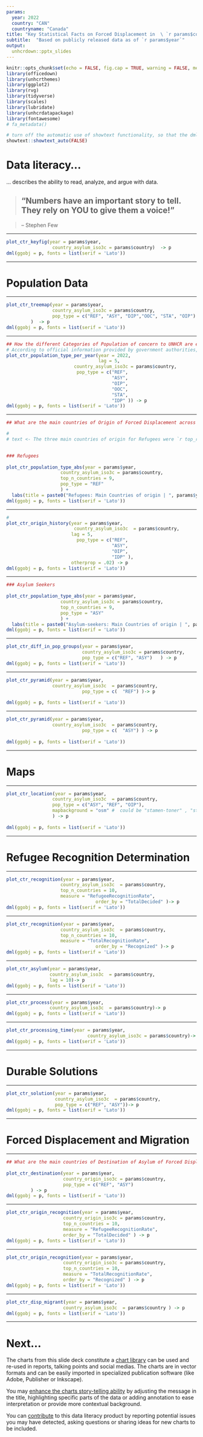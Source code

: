 ```yaml
---
params:
  year: 2022
  country: "CAN"
  countryname: "Canada"
title: "Key Statistical Facts on Forced Displacement in  \ `r params$countryname` "
subtitle:  "Based on publicly released data as of `r params$year`"
output:
  unhcrdown::pptx_slides
---
```


<!--
Impactful charts with are characterized by their [story telling](https://medium.economist.com/charting-new-territory-7f5afb293270) ability. Using the default plots from the package, the chart effectiveness can be improved by: 

 1.  Changing charts existing default __title and subtitle__ to replace it with a key message or call to Action  

 2.  __Annotating__ the chart to provide interpretation hint around the context: See [tutorial here](https://rstudio-conf-2022.github.io/ggplot2-graphic-design/materials/05_annotations.html#/annotations-with-annotate)
 
 3. __Highlighting__ specific parts in the chart to reinforce the main message and ease legibility: See [tutorial here](https://rstudio-conf-2022.github.io/ggplot2-graphic-design/materials/05_annotations.html#/annotations-with-geom)_
-->

```r
knitr::opts_chunk$set(echo = FALSE, fig.cap = TRUE, warning = FALSE, message = FALSE)
library(officedown)
library(unhcrthemes)
library(ggplot2)
library(rvg)
library(tidyverse)
library(scales)
library(lubridate)
library(unhcrdatapackage) 
library(fontawesome)
# fa_metadata()

# turn off the automatic use of showtext functionality, so that the dml function can works properly
showtext::showtext_auto(FALSE) 
```

# Data literacy... 



... describes the ability to read, analyze, and argue with data.



> ## “__Numbers have an important story to tell. They rely on YOU to give them a voice!__”

> -- Stephen Few



---

```r
plot_ctr_keyfig(year = params$year,
                 country_asylum_iso3c = params$country)  -> p
dml(ggobj = p, fonts = list(serif = 'Lato'))
```

---


# Population Data


---

```r

plot_ctr_treemap(year = params$year,
                 country_asylum_iso3c = params$country,
                 pop_type = c("REF", "ASY", "DIP","OOC", "STA", "OIP")
         )  -> p
dml(ggobj = p, fonts = list(serif = 'Lato'))
```




---

```r

## How the different Categories of Population of concern to UNHCR are evolving over time?
# According to official information provided by government authorities, as of December `r params$year`, the population of interest to UNHCR in `r params$country` reached `r format(round(total_poc, 0),  big.mark=",")` people. Compared to `r as.numeric(params$year)-1`, the total population `r ifelse(perc_change_poc>0, paste0("has increased ", format(round(perc_change_poc, 1),  big.mark=","), "% during the year"), ifelse(perc_change_poc<0, paste0("has decreased ", format(round(perc_change_poc, 1),  big.mark=","), "% during the year"), "has not changed"))`. Moreover, there was a `r format(round(perc_change_asy_ref, 0),  big.mark=",")`% `r ifelse(perc_change_asy_ref>0, "growth", ifelse(perc_change_asy_ref<0, "drop","change"))` of refugees and asylum seekers in the country.
plot_ctr_population_type_per_year(year = 2022,
                                  lag = 5,
                         country_asylum_iso3c = params$country,
                          pop_type = c("REF",
                                       "ASY",
                                       "OIP",
                                       "OOC",
                                       "STA",
                                       "IDP" )) -> p
dml(ggobj = p, fonts = list(serif = 'Lato'))
```



---

```r


## What are the main countries of Origin of Forced Displacement across Borders?

#  
# text <- The three main countries of origin for Refugees were `r top_ref[1,1]` (`r top_ref[1,3]` of the total refugee population), `r top_ref[2,1]` (`r top_ref[2,3]` of the total refugee population) and `r top_ref[3,1]` (`r top_ref[3,3]` of the total refugee population). Regarding the asylum-seeker population, the three main countries of origin for  asylum-seekers were `r top_asy[1,1]` (`r top_asy[1,3]` of the total asylum-seekers  population), `r top_asy[2,1]` (`r top_asy[2,3]` of the total asylum-seekers  population) and `r top_asy[3,1]` (`r top_asy[3,3]` of the total asylum-seekers  population).
 

### Refugees
  
plot_ctr_population_type_abs(year = params$year,
                    country_asylum_iso3c = params$country,
                    top_n_countries = 9,
                    pop_type = "REF"
                    ) +
  labs(title = paste0("Refugees: Main Countries of origin | ", params$year)) -> p
dml(ggobj = p, fonts = list(serif = 'Lato'))
```

---


```r
# 
plot_ctr_origin_history(year = params$year,
                         country_asylum_iso3c  = params$country,
                        lag = 5,
                          pop_type = c("REF", 
                                       "ASY", 
                                       "OIP", 
                                       "IDP" ),
                        otherprop = .02) -> p
dml(ggobj = p, fonts = list(serif = 'Lato'))

```

---

```r


### Asylum Seekers
 
plot_ctr_population_type_abs(year = params$year,
                    country_asylum_iso3c = params$country,
                    top_n_countries = 9,
                    pop_type = "ASY"
                    ) +
  labs(title = paste0("Asylum-seekers: Main Countries of origin | ", params$year)) -> p
dml(ggobj = p, fonts = list(serif = 'Lato'))
```


---

```r


plot_ctr_diff_in_pop_groups(year = params$year,
                            country_asylum_iso3c = params$country,
                            pop_type = c("REF", "ASY")   ) -> p
dml(ggobj = p, fonts = list(serif = 'Lato')) 
```

---

```r
plot_ctr_pyramid(year = params$year,
                 country_asylum_iso3c  = params$country,
                            pop_type = c(  "REF") )-> p
 
dml(ggobj = p, fonts = list(serif = 'Lato'))
```

---

```r
plot_ctr_pyramid(year = params$year,
                 country_asylum_iso3c  = params$country,
                            pop_type = c(  "ASY") ) -> p
 
dml(ggobj = p, fonts = list(serif = 'Lato'))
```

---


# Maps

---

```r

plot_ctr_location(year = params$year,
                 country_asylum_iso3c  = params$country,
                 pop_type = c("ASY", "REF", "OIP"),
                 mapbackground = "osm" #  could be "stamen-toner" , "stamen-terrain","stamen-watercolor"
                 ) -> p
 
dml(ggobj = p, fonts = list(serif = 'Lato'))
```


---


# Refugee Recognition Determination


---

```r
plot_ctr_recognition(year = params$year,
                    country_asylum_iso3c  = params$country,
                    top_n_countries = 10, 
                    measure = "RefugeeRecognitionRate",
                                 order_by = "TotalDecided" )-> p
dml(ggobj = p, fonts = list(serif = 'Lato'))
```

---

```r
plot_ctr_recognition(year = params$year,
                    country_asylum_iso3c  = params$country,
                    top_n_countries = 10, 
                    measure = "TotalRecognitionRate",
                                 order_by = "Recognized" )-> p
dml(ggobj = p, fonts = list(serif = 'Lato'))
```

---

```r
plot_ctr_asylum(year = params$year,
                country_asylum_iso3c  = params$country, 
                lag = 10)-> p
dml(ggobj = p, fonts = list(serif = 'Lato'))
```





---

```r

plot_ctr_process(year = params$year,
                country_asylum_iso3c  = params$country)-> p
dml(ggobj = p, fonts = list(serif = 'Lato'))
```


---

```r

plot_ctr_processing_time(year = params$year,
                              country_asylum_iso3c = params$country)-> p
dml(ggobj = p, fonts = list(serif = 'Lato'))

```

 
---


# Durable Solutions

---

```r
plot_ctr_solution(year = params$year,
                  country_asylum_iso3c  = params$country,
                  pop_type = c("REF", "ASY"))-> p
dml(ggobj = p, fonts = list(serif = 'Lato'))
```

---


# Forced Displacement and Migration


---

```r
## What are the main countries of Destination of Asylum of Forced Displacement across Borders?
 
plot_ctr_destination(year = params$year,
                     country_origin_iso3c = params$country,
                     pop_type = c("REF", "ASY")
         ) -> p
dml(ggobj = p, fonts = list(serif = 'Lato'))
```



---

```r
plot_ctr_origin_recognition(year = params$year,
                     country_origin_iso3c = params$country,
                     top_n_countries = 10,
                     measure = "RefugeeRecognitionRate",
                     order_by = "TotalDecided" ) -> p
dml(ggobj = p, fonts = list(serif = 'Lato'))
```



---

```r
plot_ctr_origin_recognition(year = params$year,
                     country_origin_iso3c = params$country,
                     top_n_countries = 10,
                     measure = "TotalRecognitionRate",
                     order_by = "Recognized" ) -> p
dml(ggobj = p, fonts = list(serif = 'Lato'))
```



---

```r
plot_ctr_disp_migrant(year = params$year,
                     country_asylum_iso3c  = params$country ) -> p
dml(ggobj = p, fonts = list(serif = 'Lato'))
```

---

# Next...

The charts from this slide deck constitute a [chart library](https://edouard-legoupil.github.io/unhcrdatapackage/articles/chart-library.html#country-questions) can be used and re-used in reports, talking points and social medias. The charts are in vector formats and can be easily imported in specialized publication software (like Adobe, Publisher or Inkscape).

You may [enhance the charts story-telling ability](https://edouard-legoupil.github.io/unhcrdatapackage/articles/library.html) by adjusting the message in the title, highlighting specific parts of the data or adding annotation to ease interpretation or provide more contextual background.

You can [contribute](https://edouard-legoupil.github.io/unhcrdatapackage/articles/adding-new-charts.html)  to this data literacy product by reporting potential issues you may have detected, asking questions or sharing ideas for new charts to be included.
